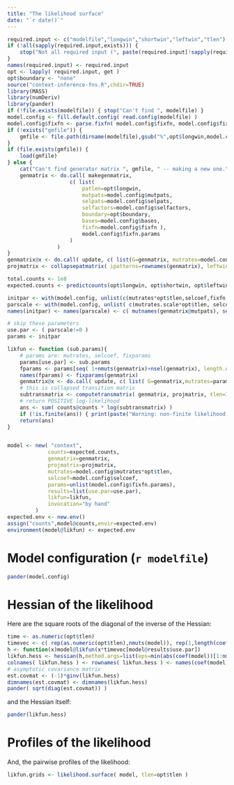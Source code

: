 ```yaml
---
title: "The likelihood surface"
date: "`r date()`"
---
```



```r
required.input <- c("modelfile","longwin","shortwin","leftwin","tlen")
if (!all(sapply(required.input,exists))) {
    stop("Not all required input (", paste(required.input[!sapply(required.input,exists)],collapse=", "), ") has been given.")
}
names(required.input) <- required.input
opt <- lapply( required.input, get )
opt$boundary <- "none"
source("context-inference-fns.R",chdir=TRUE)
library(MASS)
library(numDeriv)
library(pander)
if (!file.exists(modelfile)) { stop("Can't find ", modelfile) }
model.config <- fill.default.config( read.config(modelfile) )
model.config$fixfn <- parse.fixfn( model.config$fixfn, model.config$fixfn.params )
if (!exists("gmfile")) {
    gmfile <- file.path(dirname(modelfile),gsub("%",opt$longwin,model.config$genmatrix,fixed=TRUE))
}
if (file.exists(gmfile)) {
    load(gmfile)
} else { 
    cat("Can't find generator matrix ", gmfile, " -- making a new one.\n")
    genmatrix <- do.call( makegenmatrix,
                    c( list(
                        patlen=opt$longwin, 
                        mutpats=model.config$mutpats, 
                        selpats=model.config$selpats, 
                        selfactors=model.config$selfactors, 
                        boundary=opt$boundary, 
                        bases=model.config$bases, 
                        fixfn=model.config$fixfn ),
                        model.config$fixfn.params
                    )
                )
}
genmatrix@x <- do.call( update, c( list(G=genmatrix, mutrates=model.config$mutrates, selcoef=model.config$selcoef), model.config$fixfn.params ) )
projmatrix <- collapsepatmatrix( ipatterns=rownames(genmatrix), leftwin=opt$leftwin, rightwin=opt$longwin-opt$shortwin-opt$leftwin, bases=genmatrix@bases )
```

```r
total.counts <- 1e8
expected.counts <- predictcounts(opt$longwin, opt$shortwin, opt$leftwin, initcounts=rep(total.counts/nrow(genmatrix),nrow(genmatrix)), genmatrix=genmatrix, projmatrix=projmatrix, tlen=opt$tlen) 

initpar <- with(model.config, unlist(c(mutrates*opt$tlen,selcoef,fixfn.params)) )
parscale <- with(model.config, unlist( c(mutrates.scale*opt$tlen, selcoef.scale, fixfn.params.scale) ) )
names(initpar) <- names(parscale) <- c( mutnames(genmatrix@mutpats), selnames(genmatrix@selpats), fixparams(genmatrix) )

# skip these parameters
use.par <- ( parscale!=0 )
params <- initpar

likfun <- function (sub.params){
    # params are: mutrates, selcoef, fixparams
    params[use.par] <- sub.params
    fparams <- params[seq( 1+nmuts(genmatrix)+nsel(genmatrix), length.out=length(fixparams(genmatrix)) )]
    names(fparams) <- fixparams(genmatrix)
    genmatrix@x <- do.call( update, c( list( G=genmatrix,mutrates=params[1:nmuts(genmatrix)],selcoef=params[seq(1+nmuts(genmatrix),length.out=nsel(genmatrix))]), as.list(fparams) ) )
    # this is collapsed transition matrix
    subtransmatrix <- computetransmatrix( genmatrix, projmatrix, tlen=1, time="fixed") # shape=params[length(params)], time="gamma" )
    # return POSITIVE log-likelihood
    ans <- sum( counts@counts * log(subtransmatrix) )
    if (!is.finite(ans)) { print(paste("Warning: non-finite likelihood with params:",paste(params,collapse=", "))) }
    return(ans)
}


model <- new( "context",
             counts=expected.counts,
             genmatrix=genmatrix,
             projmatrix=projmatrix,
             mutrates=model.config$mutrates*opt$tlen,
             selcoef=model.config$selcoef,
             params=unlist(model.config$fixfn.params),
             results=list(use.par=use.par),
             likfun=likfun,
             invocation="by hand"
         )
expected.env <- new.env()
assign("counts",model@counts,envir=expected.env)
environment(model@likfun) <- expected.env


```

Model configuration (`r modelfile`)
===================================

```r
pander(model.config)
```


Hessian of the likelihood
=========================

Here are the square roots of the diagonal of the inverse of the Hessian:

```r
time <- as.numeric(opt$tlen)
timevec <- c( rep(as.numeric(opt$tlen),nmuts(model)), rep(1,length(coef(model))-nmuts(model)) )
h <- function(x)model@likfun(x*timevec[model@results$use.par])
likfun.hess <- hessian(h,method.args=list(eps=min(abs(coef(model))[1:nmuts(model)]/10)),x=coef(model)[model@results$use.par])
colnames( likfun.hess ) <- rownames( likfun.hess ) <- names(coef(model))[model@results$use.par]
# asymptotic covariance matrix
est.covmat <- (-1)*ginv(likfun.hess)
dimnames(est.covmat) <- dimnames(likfun.hess)
pander( sqrt(diag(est.covmat)) )
```
and the Hessian itself:
```r
pander(likfun.hess)
```


Profiles of the likelihood
==========================

And, the pairwise profiles of the likelihood:
```r
likfun.grids <- likelihood.surface( model, tlen=opt$tlen )
```
